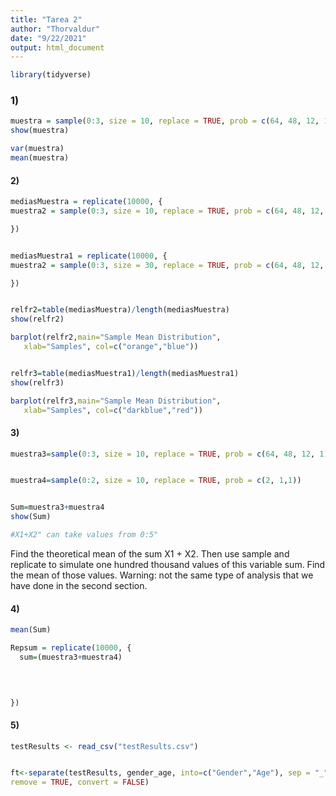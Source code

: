 ```yaml
---
title: "Tarea 2"
author: "Thorvaldur"
date: "9/22/2021"
output: html_document
---
```


```r
library(tidyverse)
```

### 1)

```r

muestra = sample(0:3, size = 10, replace = TRUE, prob = c(64, 48, 12, 1))
show(muestra)

var(muestra)
mean(muestra)
```

#### 2)
```r



mediasMuestra = replicate(10000, {
muestra2 = sample(0:3, size = 10, replace = TRUE, prob = c(64, 48, 12, 1))

})


mediasMuestra1 = replicate(10000, {
muestra2 = sample(0:3, size = 30, replace = TRUE, prob = c(64, 48, 12, 1))

})


relfr2=table(mediasMuestra)/length(mediasMuestra)
show(relfr2)

barplot(relfr2,main="Sample Mean Distribution",
   xlab="Samples", col=c("orange","blue"))


relfr3=table(mediasMuestra1)/length(mediasMuestra1)
show(relfr3)

barplot(relfr3,main="Sample Mean Distribution",
   xlab="Samples", col=c("darkblue","red"))
```




#### 3)

```r


muestra3=sample(0:3, size = 10, replace = TRUE, prob = c(64, 48, 12, 1))


muestra4=sample(0:2, size = 10, replace = TRUE, prob = c(2, 1,1))


Sum=muestra3+muestra4
show(Sum)

#X1+X2" can take values from 0:5"  
```

Find the theoretical mean of the sum X1 + X2. Then use sample and replicate to simulate
one hundred thousand values of this variable sum. Find the mean of those values. Warning: not the same type of
analysis that we have done in the second section.

#### 4)

```r
mean(Sum)

Repsum = replicate(10000, { 
  sum=(muestra3+muestra4)
  
  


})
```






#### 5) 

```r


testResults <- read_csv("testResults.csv")


ft<-separate(testResults, gender_age, into=c("Gender","Age"), sep = "_",
remove = TRUE, convert = FALSE)







```


